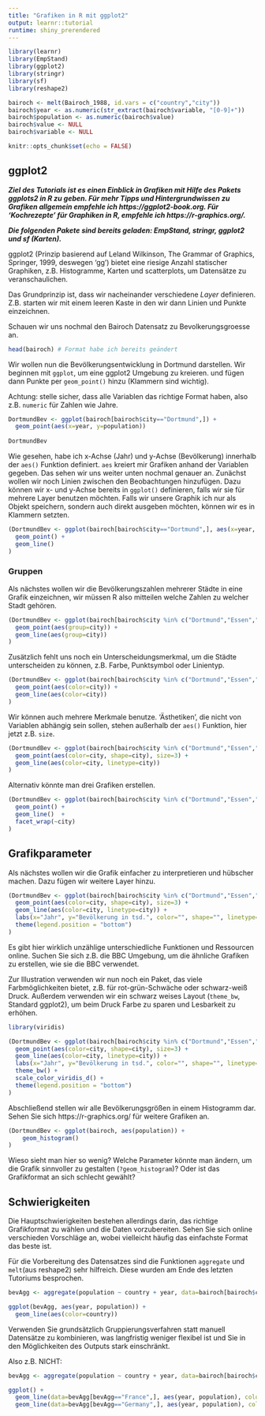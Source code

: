 ```yaml
---
title: "Grafiken in R mit ggplot2"
output: learnr::tutorial
runtime: shiny_prerendered
---
```


```r
library(learnr)
library(EmpStand)
library(ggplot2)
library(stringr)
library(sf)
library(reshape2)

bairoch <- melt(Bairoch_1988, id.vars = c("country","city"))
bairoch$year <- as.numeric(str_extract(bairoch$variable, "[0-9]+"))
bairoch$population <- as.numeric(bairoch$value)
bairoch$value <- NULL
bairoch$variable <- NULL

knitr::opts_chunk$set(echo = FALSE)
```


## ggplot2

***Ziel des Tutorials ist es einen Einblick in Grafiken mit Hilfe des Pakets ggplots2 in R zu geben. Für mehr Tipps und Hintergrundwissen zu Grafiken allgemein empfehle ich https://ggplot2-book.org. Für 'Kochrezepte' für Graphiken in R, empfehle ich https://r-graphics.org/.***

***Die folgenden Pakete sind bereits geladen: EmpStand, stringr, ggplot2 und sf (Karten).***

ggplot2 (Prinzip basierend auf Leland Wilkinson, The Grammar of Graphics, Springer, 1999, deswegen 'gg')  bietet eine riesige Anzahl statischer Graphiken, z.B. Histogramme, Karten und scatterplots, um Datensätze zu veranschaulichen.

Das Grundprinzip ist, dass wir nacheinander verschiedene _Layer_ definieren. Z.B. starten wir mit einem leeren Kaste in den wir dann Linien und Punkte einzeichnen.

Schauen wir uns nochmal den Bairoch Datensatz zu Bevolkerungsgroesse an.

```r

head(bairoch) # Format habe ich bereits geändert

```

Wir wollen nun die Bevölkerungsentwicklung in Dortmund darstellen. Wir beginnen mit `ggplot`, um eine ggplot2 Umgebung zu kreieren. und fügen dann Punkte per `geom_point()` hinzu (Klammern sind wichtig).

Achtung: stelle sicher, dass alle Variablen das richtige Format haben, also z.B. `numeric` für Zahlen wie Jahre.

```r

DortmundBev <- ggplot(bairoch[bairoch$city=="Dortmund",]) +
  geom_point(aes(x=year, y=population))
  
DortmundBev
```

Wie gesehen, habe ich x-Achse (Jahr) und y-Achse (Bevölkerung) innerhalb der `aes()` Funktion definiert. `aes` kreiert mir Grafiken anhand der Variablen gegeben. Das sehen wir uns weiter unten nochmal genauer an. Zunächst wollen wir noch Linien zwischen den Beobachtungen hinzufügen. Dazu können wir x- und y-Achse bereits in `ggplot()` definieren, falls wir sie für mehrere Layer benutzen möchten. Falls wir unsere Graphik ich nur als Objekt speichern, sondern auch direkt ausgeben möchten, können wir es in Klammern setzten.

```r

(DortmundBev <- ggplot(bairoch[bairoch$city=="Dortmund",], aes(x=year, y=population)) +
  geom_point() +
  geom_line()
)

```


### Gruppen

Als nächstes wollen wir die Bevölkerungszahlen mehrerer Städte in eine Grafik einzeichnen, wir müssen R also mitteilen welche Zahlen zu welcher Stadt gehören.

```r

(DortmundBev <- ggplot(bairoch[bairoch$city %in% c("Dortmund","Essen","Augsburg"),], aes(x=year, y=population)) +
  geom_point(aes(group=city)) +
  geom_line(aes(group=city)) 
)

```

Zusätzlich fehlt uns noch ein Unterscheidungsmerkmal, um die Städte unterscheiden zu können, z.B. Farbe, Punktsymbol oder Linientyp.

```r

(DortmundBev <- ggplot(bairoch[bairoch$city %in% c("Dortmund","Essen","Augsburg"),], aes(x=year, y=population)) +
  geom_point(aes(color=city)) +
  geom_line(aes(color=city)) 
)

```

Wir können auch mehrere Merkmale benutze. 'Ästhetiken', die nicht von Variablen abhängig sein sollen, stehen außerhalb der `aes()` Funktion, hier jetzt z.B. `size`.

```r

(DortmundBev <- ggplot(bairoch[bairoch$city %in% c("Dortmund","Essen","Augsburg"),], aes(x=year, y=population)) +
  geom_point(aes(color=city, shape=city), size=3) +
  geom_line(aes(color=city, linetype=city)) 
)

```

Alternativ könnte man drei Grafiken erstellen.

```r

(DortmundBev <- ggplot(bairoch[bairoch$city %in% c("Dortmund","Essen","Augsburg"),], aes(x=year, y=population)) +
  geom_point() +
  geom_line()  +
  facet_wrap(~city)
)

```

## Grafikparameter

Als nächstes wollen wir die Grafik einfacher zu interpretieren und hübscher machen. Dazu fügen wir weitere Layer hinzu.

```r

(DortmundBev <- ggplot(bairoch[bairoch$city %in% c("Dortmund","Essen","Augsburg"),], aes(x=year, y=population)) +
  geom_point(aes(color=city, shape=city), size=3) +
  geom_line(aes(color=city, linetype=city)) +
  labs(x="Jahr", y="Bevölkerung in tsd.", color="", shape="", linetype="") +
  theme(legend.position = "bottom")
)

```


Es gibt hier wirklich unzählige unterschiedliche Funktionen und Ressourcen online. Suchen Sie sich z.B. die BBC Umgebung, um die ähnliche Grafiken zu erstellen, wie sie die BBC verwendet.

Zur Illustration verwenden wir nun noch ein Paket, das viele Farbmöglichkeiten bietet, z.B. für rot-grün-Schwäche oder schwarz-weiß Druck. Außerdem verwenden wir ein schwarz weises Layout (`theme_bw`, Standard ggplot2), um beim Druck Farbe zu sparen und Lesbarkeit zu erhöhen.

```r

library(viridis)

(DortmundBev <- ggplot(bairoch[bairoch$city %in% c("Dortmund","Essen","Augsburg"),], aes(x=year, y=population)) +
  geom_point(aes(color=city, shape=city), size=3) +
  geom_line(aes(color=city, linetype=city)) +
  labs(x="Jahr", y="Bevölkerung in tsd.", color="", shape="", linetype="") +
  theme_bw() +
  scale_color_viridis_d() +
  theme(legend.position = "bottom") 
)

```

Abschließend stellen wir alle Bevölkerungsgrößen in einem Histogramm dar. Sehen Sie sich https://r-graphics.org/ für weitere Grafiken an.

```r

(DortmundBev <- ggplot(bairoch, aes(population)) +
    geom_histogram()
)

```

Wieso sieht man hier so wenig? Welche Parameter könnte man ändern, um die Grafik sinnvoller zu gestalten (`?geom_histogram`)? Oder ist das Grafikformat an sich schlecht gewählt? 


## Schwierigkeiten

Die Hauptschwierigkeiten bestehen allerdings darin, das richtige Grafikformat zu wählen und die Daten vorzubereiten. Sehen Sie sich online verschieden Vorschläge an, wobei vielleicht häufig das einfachste Format das beste ist.

Für die Vorbereitung des Datensatzes sind die Funktionen `aggregate` und `melt`(aus reshape2) sehr hilfreich. Diese wurden am Ende des letzten Tutoriums besprochen. 

```r

bevAgg <- aggregate(population ~ country + year, data=bairoch[bairoch$country%in%c("France","Germany"),], FUN = sum)

ggplot(bevAgg, aes(year, population)) +
  geom_line(aes(color=country))


```


Verwenden Sie grundsätzlich Gruppierungsverfahren statt manuell Datensätze zu kombinieren, was langfristig weniger flexibel ist und Sie in den Möglichkeiten des Outputs stark einschränkt.

Also z.B. NICHT:

```r

bevAgg <- aggregate(population ~ country + year, data=bairoch[bairoch$country%in%c("France","Germany"),], FUN = sum)

ggplot() +
  geom_line(data=bevAgg[bevAgg=="France",], aes(year, population), color="red") +
  geom_line(data=bevAgg[bevAgg=="Germany",], aes(year, population), color="blue")


```








